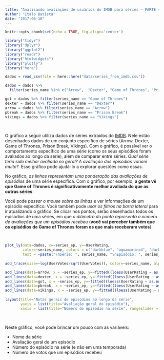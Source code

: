 ```yaml
---
title: "Analisando avaliações de usuários do IMDB para séries — PARTE 4"
author: "Italo Batista"
date: "2017-06-10"
---
```


```r
knitr::opts_chunk$set(echo = TRUE, fig.align='center')
```
```r
library("tidyr")
library("dplyr")
library("ggplot2")
library("readr")
library("htmlwidgets")
library("plotly")
library("here")
```
```r
dados = read_csv(file = here::here("data/series_from_imdb.csv"))
```
```r
dados = dados %>% 
  filter(series_name %in% c("Arrow",  "Dexter", "Game of Thrones", "Prison Break", "Vikings"))
```
```r
got = dados %>% filter(series_name == "Game of Thrones")
dexter = dados %>% filter(series_name == "Dexter")
arrow = dados %>% filter(series_name == "Arrow")
pbreak = dados %>% filter(series_name == "Prison Break")
vikings = dados %>% filter(series_name == "Vikings")
```

<br>

O gráfico a seguir utiliza dados de séries extraídos do [IMDB](http://www.imdb.com). Nele estão desenhados dados de um conjunto específico de séries (Arrow, Dexter, Game of Thrones, Prison Break, Vikings). Com o gráfico, é possível ver o comportamento específico de uma série (como os seus episódios foram avaliados ao longo da série), além de comparar entre séries.  *Qual série teria sido melhor avaliada no geral? A avaliação dos episódios variam muito?.* Esse gráfico pode ajudá-lo a explorar questões como essas.

No gráfico, *as linhas representam uma ponderação das avaliações de episódios* de uma série específica. Com o gráfico, por exemplo, **a gente vê que Game of Thrones é significativamente melhor avaliada do que as outras séries**.

Você pode *passar o mouse sobre as linhas* e ver informações de um episódio específico. Você também pode *usar os filtros na barra lateral* para ir atualizando o gráfico. Se clicar nos pontos, serão desenhados todos os episódios de uma séries, em que *o diâmetro do ponto representa o número de avaliações que um episódios recebeu* (**você vai perceber também que os episódios de Game of Thrones foram os que mais receberam votos**).

<br>

```r

plot_ly(data=dados, x=~series_ep, y=~UserRating,
        color=~series_name, colors = c("darkblue", "aquamarine4", "darkgoldenrod1", "coral", "darkred"),
        text = ~paste("\nSérie: ", series_name, "\nEpisódio: ", series_ep, "\nAvaliação: ", UserRating, "\nNº votos: ", UserVotes)) %>%
   
add_trace(size=~log(UserVotes/sqrt(UserVotes)), color=~series_name, alpha=0.9, visible="legendonly") %>%

add_lines(data=arrow, x = ~series_ep, y=~fitted((loess(UserRating ~ as.numeric(series_ep))))) %>%
add_lines(data=dexter, x = ~series_ep, y=~fitted((loess(UserRating ~ as.numeric(series_ep))))) %>%
add_lines(data=got, x = ~series_ep, y=~fitted((loess(UserRating ~ as.numeric(series_ep))))) %>%
add_lines(data=pbreak, x = ~series_ep, y=~fitted((loess(UserRating ~ as.numeric(series_ep))))) %>%
add_lines(data=vikings, x = ~series_ep, y=~fitted((loess(UserRating ~ as.numeric(series_ep))))) %>%
  
layout(title="Notas gerais de episódios ao longo da série", 
       yaxis = list(title="Avaliação geral do episódio"),
       xaxis = list(title="Número do episódio na série", rangeslider = list(type = "numeric")))
```

<br>

Neste gráfico, você pode brincar um pouco com as variáveis:

- Nome da série
- Avaliação geral de um episódio
- Número do episódio na série (e não em uma temporada)
- Número de votos que um episódios recebeu

